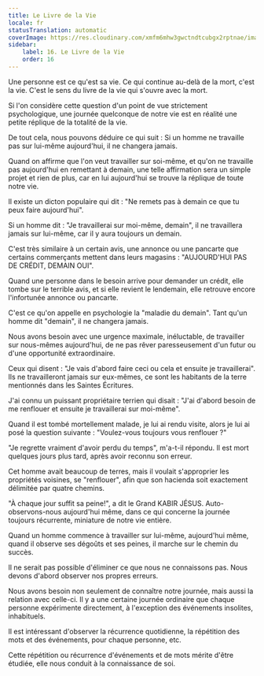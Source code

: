```yaml
---
title: Le Livre de la Vie
locale: fr
statusTranslation: automatic
coverImage: https://res.cloudinary.com/xmfm6mhw3gwctndtcubgx2rptnae/image/upload/v1740468922/small_cover_tratado_de_psicologia_revolucionaria_a4c0dca4e0.webp
sidebar:
    label: 16. Le Livre de la Vie
    order: 16
---
```

Une personne est ce qu'est sa vie. Ce qui continue au-delà de la mort, c'est la vie. C'est le sens du livre de la vie qui s'ouvre avec la mort.

Si l'on considère cette question d'un point de vue strictement psychologique, une journée quelconque de notre vie est en réalité une petite réplique de la totalité de la vie.

De tout cela, nous pouvons déduire ce qui suit : Si un homme ne travaille pas sur lui-même aujourd'hui, il ne changera jamais.

Quand on affirme que l'on veut travailler sur soi-même, et qu'on ne travaille pas aujourd'hui en remettant à demain, une telle affirmation sera un simple projet et rien de plus, car en lui aujourd'hui se trouve la réplique de toute notre vie.

Il existe un dicton populaire qui dit : "Ne remets pas à demain ce que tu peux faire aujourd'hui".

Si un homme dit : "Je travaillerai sur moi-même, demain", il ne travaillera jamais sur lui-même, car il y aura toujours un demain.

C'est très similaire à un certain avis, une annonce ou une pancarte que certains commerçants mettent dans leurs magasins : "AUJOURD'HUI PAS DE CRÉDIT, DEMAIN OUI".

Quand une personne dans le besoin arrive pour demander un crédit, elle tombe sur le terrible avis, et si elle revient le lendemain, elle retrouve encore l'infortunée annonce ou pancarte.

C'est ce qu'on appelle en psychologie la "maladie du demain". Tant qu'un homme dit "demain", il ne changera jamais.

Nous avons besoin avec une urgence maximale, inéluctable, de travailler sur nous-mêmes aujourd'hui, de ne pas rêver paresseusement d'un futur ou d'une opportunité extraordinaire.

Ceux qui disent : "Je vais d'abord faire ceci ou cela et ensuite je travaillerai". Ils ne travailleront jamais sur eux-mêmes, ce sont les habitants de la terre mentionnés dans les Saintes Écritures.

J'ai connu un puissant propriétaire terrien qui disait : "J'ai d'abord besoin de me renflouer et ensuite je travaillerai sur moi-même".

Quand il est tombé mortellement malade, je lui ai rendu visite, alors je lui ai posé la question suivante : "Voulez-vous toujours vous renflouer ?"

"Je regrette vraiment d'avoir perdu du temps", m'a-t-il répondu. Il est mort quelques jours plus tard, après avoir reconnu son erreur.

Cet homme avait beaucoup de terres, mais il voulait s'approprier les propriétés voisines, se "renflouer", afin que son hacienda soit exactement délimitée par quatre chemins.

"À chaque jour suffit sa peine!", a dit le Grand KABIR JÉSUS. Auto-observons-nous aujourd'hui même, dans ce qui concerne la journée toujours récurrente, miniature de notre vie entière.

Quand un homme commence à travailler sur lui-même, aujourd'hui même, quand il observe ses dégoûts et ses peines, il marche sur le chemin du succès.

Il ne serait pas possible d'éliminer ce que nous ne connaissons pas. Nous devons d'abord observer nos propres erreurs.

Nous avons besoin non seulement de connaître notre journée, mais aussi la relation avec celle-ci. Il y a une certaine journée ordinaire que chaque personne expérimente directement, à l'exception des événements insolites, inhabituels.

Il est intéressant d'observer la récurrence quotidienne, la répétition des mots et des événements, pour chaque personne, etc.

Cette répétition ou récurrence d'événements et de mots mérite d'être étudiée, elle nous conduit à la connaissance de soi.

